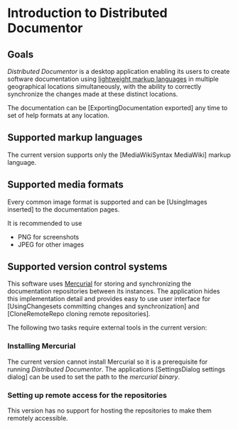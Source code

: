 = Introduction to Distributed Documentor =

== Goals ==
''Distributed Documentor'' is a desktop application enabling its users to create software documentation using [http://en.wikipedia.org/wiki/Lightweight_markup_language lightweight markup languages] in multiple geographical locations simultaneously, with the ability to correctly synchronize the changes made at these distinct locations.

The documentation can be [ExportingDocumentation exported] any time to set of help formats at any location.

== Supported markup languages ==
The current version supports only the [MediaWikiSyntax MediaWiki] markup language.

== Supported media formats ==

Every common image format is supported and can be [UsingImages inserted] to the documentation pages.

It is recommended to use
* PNG for screenshots
* JPEG for other images

== Supported version control systems ==

This software uses [http://mercurial.selenic.com/ Mercurial] for storing and synchronizing the documentation repositories between its instances. The application hides this implementation detail and provides easy to use user interface for [UsingChangesets committing changes and synchronization] and [CloneRemoteRepo cloning remote repositories].

The following two tasks require external tools in the current version:

=== Installing Mercurial ===
The current version cannot install Mercurial so it is a prerequisite for running ''Distributed Documentor''. The applications [SettingsDialog settings dialog] can be used to set the path to the ''mercurial binary''.

=== Setting up remote access for the repositories ===
This version has no support for hosting the repositories to make them remotely accessible. 

